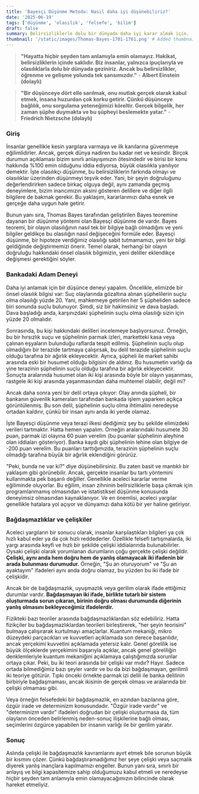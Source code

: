 ```yaml
---
title: 'Bayesçi Düşünme Metodu: Nasıl daha iyi düşünebiliriz?'
date: '2025-06-19'
tags: ['düşünme', 'olasılık', 'felsefe', 'bilim']
draft: false
summary: Belirsizliklerle dolu bir dünyada daha iyi karar almak için.
thumbnail: '/static/images/Thomas-Bayes-1701-1761.png' # Added thumbnail
---
```


> **"Hayatta hiçbir şeyden tam anlamıyla emin olamayız. Hakikat, belirsizliklerin içinde saklıdır. Biz insanlar, yalnızca ipuçlarıyla ve olasılıklarla dolu bir dünyada geziniriz. Ancak bu belirsizlikler, öğrenme ve gelişme yolunda tek şansımızdır."** - **Albert Einstein (dolaylı)**

> **"Bir düşünceye dört elle sarılmak, onu mutlak gerçek olarak kabul etmek, insana huzurdan çok korku getirir. Çünkü düşünceye bağlılık, onu sorgulama yeteneğimizi köreltir. Gerçek bilgelik, her zaman şüphe duymakta ve bu şüpheyi beslemekte yatar."** - **Friedrich Nietzsche (dolaylı)**

### Giriş

İnsanlar genellikle kesin yargılara varmaya ve ilk kanılarına güvenmeye eğilimlidirler. Ancak, gerçek dünya nadiren bu kadar net ve kesindir. Birçok durumun açıklaması bizim sınırlı anlayışımızın ötesindedir ve birisi bir konu hakkında %100 emin olduğunu iddia ediyorsa, büyük olasılıkla yanılıyor demektir. İşte olasılıkçı düşünme, bu belirsizliklerin farkında olmayı ve olasılıklar üzerinden düşünmeyi teşvik eder. Yani, bir şeyin doğruluğunu değerlendirirken sadece birkaç olguya değil, aynı zamanda geçmiş deneyimlere, bizim inancımızın aksini gösteren delillere ve diğer ilgili bilgilere de bakmak gerekir. Bu yaklaşım, kararlarımızı daha esnek ve gerçeğe daha uygun hale getirir.

Bunun yanı sıra, Thomas Bayes tarafından geliştirilen Bayes teoremine dayanan bir düşünme yöntemi olan Bayesçi düşünme de vardır. Bayes teoremi, bir olayın olasılığının nasıl tek bir bilgiye bağlı olmadığını ve yeni bilgiler geldikçe bu olasılığın nasıl değişeceğini formüle eder. Bayesçi düşünme, bir hipoteze verdiğimiz olasılığı sabit tutmamamızı, yeni bir bilgi geldiğinde değiştirmemizi önerir. Temel olarak, herhangi bir olayın doğruluğu hakkındaki önsel olasılık bilgimizin, yeni deliller eklendikçe değişmesi gerektiğini söyler.

### Bankadaki Adam Deneyi

Daha iyi anlamak için bir düşünce deneyi yapalım. Öncelikle, elimizde bir önsel olasılık bilgisi var: Suç olaylarında gözaltına alınan şüphelilerin suçlu olma olasılığı yüzde 20. Yani, mahkemeye getirilen her 5 şüpheliden sadece biri sonunda suçlu bulunuyor. Şimdi, siz bir hakimsiniz ve dava başladı. Dava başladığı anda, karşınızdaki şüphelinin suçlu olma olasılığı sizin için yüzde 20 olmalıdır.

Sonrasında, bu kişi hakkındaki delilleri incelemeye başlıyorsunuz. Örneğin, bu bir hırsızlık suçu ve şüphelinin parmak izleri, marketteki kasa veya çalınan eşyaların bulunduğu raflarda tespit edilmiş. Şüphelinin suçlu olup olmadığını bir terazide tartmaya çalışırsak, bu delil terazide şüphelinin suçlu olduğu tarafına bir ağırlık ekleyecektir. Ayrıca, şüpheli ile market sahibi arasında eski bir husumet olduğu bilgisini de aldınız. Bu husumetin varlığı da yine terazinin şüphelinin suçlu olduğu tarafına bir ağırlık ekleyecektir. Sonuçta aralarında husumet olan iki kişi arasında böyle bir olayın yaşanması, rastgele iki kişi arasında yaşanmasından daha muhtemel olabilir, değil mi?

Ancak daha sonra yeni bir delil ortaya çıkıyor: Olay anında şüpheli, bir bankanın güvenlik kameraları tarafından bankada işlem yaparken açıkça görüntülenmiş. Bu son delil, şüphelinin suçlu olma ihtimalini neredeyse ortadan kaldırır, çünkü bir insan aynı anda iki yerde olamaz.

İşte Bayesçi düşünme veya terazi ilkesi dediğimiz şey bu şekilde elimizdeki verileri tartmaktır. Hatta hemen yapalım. Örneğin aralarındaki husumete 30 puan, parmak izi olayına 60 puan verelim (bu puanlar şüphelinin aleyhine olan iddiaları gösteriyor). Banka kaydı gibi şüphelinin lehine olan bilgiye de -200 puan verelim. Bu puanları tarttığımızda, terazinin şüphelinin suçlu olmadığı tarafına büyük bir ağırlık eklendiğini görürüz.

"Peki, bunda ne var ki?" diye düşünebilirsiniz. Bu zaten basit ve mantıklı bir yaklaşım gibi görünebilir. Ancak, gerçekte insanlar bu tartı yöntemini kullanmakta pek başarılı değiller. Genellikle aceleci kararlar verme eğiliminde oluyorlar. Bu eğilim, insan zihninin belirsizliklerle başa çıkmak için programlanmamış olmasından ve istatistiksel düşünme konusunda deneyimsiz olmasından kaynaklanıyor. Ve en önemlisi, aceleci yargılar genellikle hatalara yol açıyor ve dünyamızı daha kötü bir yer haline getiriyor.

### Bağdaşmazlıklar ve çelişkiler

Aceleci yargıların bir sonucu olarak, insanlar karşılaştıkları bilgileri ya çok hızlı kabul eder ya da çok hızlı reddederler. Özellikle felsefi tartışmalarda, iki yargı arasında keyfi ve hızlı bir şekilde çelişki iddialarında bulunabilirler. Oysaki çelişki olarak yorumlanan durumların çoğu gerçekte çelişki değildir. **Çelişki, aynı anda hem doğru hem de yanlış olamayacak iki ifadenin bir arada bulunması durumudur.** Örneğin, "Şu an oturuyorum" ve "Şu an ayaktayım" ifadeleri aynı anda doğru olamaz, bu yüzden bu iki ifade bir çelişkidir.

Ancak bir de bağdaşmazlık, uyuşmazlık veya gerilim olarak ifade ettiğimiz durumlar vardır. **Bağdaşmayan iki ifade, birlikte tutarlı bir sistem oluşturmada sorun çıkaran, birinin doğru olması durumunda diğerinin yanlış olmasını bekleyeceğimiz ifadelerdir.**

Fizikteki bazı teoriler arasında bağdaşmazlıklardan söz edebiliriz. Hatta fizikçiler bu bağdaşmazlıklardan teorileri birleştirerek, "her şeyin teorisini" bulmaya çalışırarak kurtulmayı amaçlarlar. Kuantum mekaniği, mikro düzeydeki parçacıkları ve kuvvetleri açıklamada son derece başarılıdır, ancak yerçekimi kuvvetini açıklamada yetersiz kalır. Genel görelilik ise büyük ölçeklerde yerçekimini başarıyla açıklar, ancak genel göreliliğin denklemleriyle kuantum mekaniğini açıklamaya çalıştığımızda sorunlar ortaya çıkar. Peki, bu iki teori arasında bir çelişki var mıdır? Hayır. Sadece ortada bilmediğimiz bazı şeyler vardır ve bu da bizi bağdaşmayan, gerilimli iki teoriye götürür. Tıpkı önceki örnekte parmak izi delili ile banka delilinin birbiriyle bağdaşmaması, ancak ikisinin de gerçek olması ve aralarında bir çelişki olmaması gibi.

Veya örneğin felsefedeki bir bağdaşmazlık, en azından bazılarına göre, özgür irade ve determinizm konusundadır. "Özgür irade vardır" ve "determinizm vardır" ifadeleri doğrudan bir çelişki oluşturmasa da, tüm olayların önceden belirlenmiş neden-sonuç ilişkilerine bağlı olması, seçimlerini özgürce yapabilen bir insanın varlığı ile bir gerilim yaratır.

### Sonuç

Aslında çelişki ile bağdaşmazlık kavramlarını ayırt etmek bile sorunun büyük bir kısmını çözer. Çünkü bağdaştıramadığımız her şeye çelişki veya saçmalık diyerek yanlış inançlara kapılmamızı engeller. Bunun yanı sıra, sınırlı bir anlayış ve bilgi kapasitemize sahip olduğumuzu kabul etmeli ve neredeyse hiçbir şeyden tam anlamıyla emin olamayacağımızın bilincinde olarak hareket etmeliyiz.
